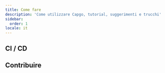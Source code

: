 ```yaml
---
title: Come fare
description: 'Come utilizzare Capgo, tutorial, suggerimenti e trucchi'
sidebar:
  order: 1
locale: it
---
```



<LinkCard
	title="Come funziona la gestione delle versioni in Capgo"
	description="capgoapp"
	href="https://capgoapp/blog/how-version-work-in-capgo/"
/>

<LinkCard
	title="Come rilasciare una versione major in Capgo"
	description="capgoapp"
	href="https://capgoapp/blog/how-to-release-major-version-in-capgo/"
/>

<LinkCard
	title="Come inviare un aggiornamento specifico a un utente o a un gruppo"
	description="capgoapp"
	href="https://capgoapp/blog/how-to-send-specific-version-to-users/"
/>


## CI / CD


<LinkCard
	title="Build e rilascio automatico con GitHub Actions"
	description="capgoapp"
	href="https://capgoapp/blog/how-version-work-in-capgo/"
/>

<LinkCard
	title="Gestire build di sviluppo e produzione con GitHub Actions"
	description="capgoapp"
	href="https://capgoapp/blog/automatic-build-and-release-with-github-actions/"
/>

## Contribuire


<LinkCard
	title="Contribuire all'open source di Capgo"
	description="githubcom"
	href="https://githubcom/Cap-go/capgo/blob/main/CONTRIBUTINGmd"
/>
